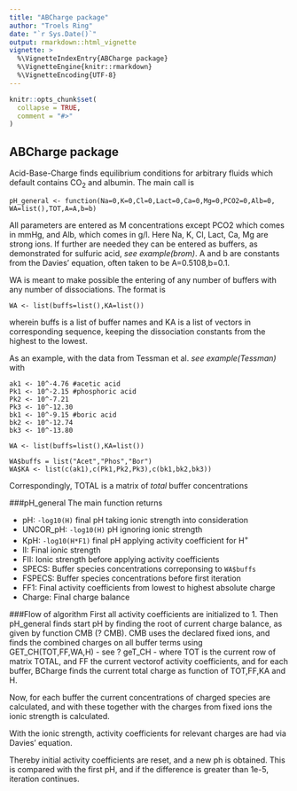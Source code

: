 ---
title: "ABCharge package"
author: "Troels Ring"
date: "`r Sys.Date()`"
output: rmarkdown::html_vignette
vignette: >
  %\VignetteIndexEntry{ABCharge package}
  %\VignetteEngine{knitr::rmarkdown}
  %\VignetteEncoding{UTF-8}
---

```{r setup, include = FALSE}
knitr::opts_chunk$set(
  collapse = TRUE,
  comment = "#>"
)
```

## ABCharge package
Acid-Base-Charge finds equilibrium conditions for arbitrary fluids which default
contains CO~2~ and albumin. 
The main call is
``` 
pH_general <- function(Na=0,K=0,Cl=0,Lact=0,Ca=0,Mg=0,PCO2=0,Alb=0,
WA=list(),TOT,A=A,b=b)
```

All parameters are entered as M concentrations except PCO2 which comes in mmHg,
and Alb, which comes in g/l.
Here Na, K, Cl, Lact, Ca, Mg are strong ions. If further are needed they can be
entered as buffers, as demonstrated for sulfuric acid, *see example(brom)*.
A and b are constants from the Davies' equation, often taken to be
A=0.5108,b=0.1.

WA is meant to make possible the entering of any number of buffers with any number
of dissociations. The format is

``` 
WA <- list(buffs=list(),KA=list())
```
wherein buffs is a list of buffer names
and KA is a list of vectors in corresponding sequence, keeping the dissociation
constants from the highest to the lowest.

As an example, with the data from Tessman et al. *see example(Tessman)* with

```
ak1 <- 10^-4.76 #acetic acid
Pk1 <- 10^-2.15 #phosphoric acid
Pk2 <- 10^-7.21
Pk3 <- 10^-12.30
bk1 <- 10^-9.15 #boric acid
bk2 <- 10^-12.74
bk3 <- 10^-13.80

WA <- list(buffs=list(),KA=list())

WA$buffs = list("Acet","Phos","Bor") 
WA$KA <- list(c(ak1),c(Pk1,Pk2,Pk3),c(bk1,bk2,bk3))
```

Correspondingly, TOTAL is a matrix of *total* buffer concentrations

###pH_general
The main function returns

* pH: `-log10(H)` final pH taking ionic strength into consideration
* UNCOR_pH: `-log10(H)` pH  ignoring ionic strength
* KpH: `-log10(H*F1)` final pH applying activity coefficient for H^+^
* II: Final ionic strength
* FII: Ionic strength before applying activity coefficients
* SPECS: Buffer species concentrations correponsing to `WA$buffs`
* FSPECS: Buffer species concentrations before first iteration
* FF1: Final activity coefficients from lowest to highest absolute charge
* Charge: Final charge balance


###Flow of algorithm
First all activity coefficients are initialized to 1.
Then pH_general finds start pH by finding the root of current charge balance, as given by function CMB (? CMB).  CMB uses the declared fixed ions, and finds the combined charges on all buffer terms using GET_CH(TOT,FF,WA,H) - see ? geT_CH -
where TOT is the current row of matrix TOTAL, and FF the current vectorof activity coefficients, and for each buffer, BCharge finds the current total charge as function of TOT,FF,KA and H.

Now, for each buffer the current concentrations of charged species are calculated, and with these together with the charges from fixed ions the ionic strength is calculated.

With the ionic strength, activity coefficients for relevant charges are had via Davies' equation.

Thereby initial activity coefficients are reset, and a new ph is obtained. This is compared with the first pH, and if the difference is greater than 1e-5, iteration continues.






